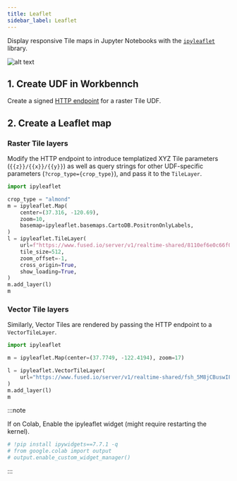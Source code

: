 ```yaml
---
title: Leaflet
sidebar_label: Leaflet
---
```


Display responsive Tile maps in Jupyter Notebooks with the [`ipyleaflet`](https://ipyleaflet.readthedocs.io/en/latest/) library.

![alt text](https://fused-magic.s3.us-west-2.amazonaws.com/docs_assets/gifs/leaflet.gif)

## 1. Create UDF in Workbennch

Create a signed [HTTP endpoint](/core-concepts/run/#http-requests) for a raster Tile UDF.

## 2. Create a Leaflet map

### Raster Tile layers

Modify the HTTP endpoint to introduce templatized XYZ Tile parameters (`{{z}}/{{x}}/{{y}}`) as well as query strings for other UDF-specific parameters (`?crop_type={crop_type}`), and pass it to the `TileLayer`.

```python showLineNumbers
import ipyleaflet

crop_type = "almond"
m = ipyleaflet.Map(
    center=(37.316, -120.69),
    zoom=10,
    basemap=ipyleaflet.basemaps.CartoDB.PositronOnlyLabels,
)
l = ipyleaflet.TileLayer(
    url=f"https://www.fused.io/server/v1/realtime-shared/8110ef6e0c66f07f0c73f39843db27ece3960f98f268f38ef2f79f3623faae01/run/tiles/{{z}}/{{x}}/{{y}}?crop_type={crop_type}",
    tile_size=512,
    zoom_offset=-1,
    cross_origin=True,
    show_loading=True,
)
m.add_layer(l)
m
```

### Vector Tile layers

Similarly, Vector Tiles are rendered by passing the HTTP endpoint to a `VectorTileLayer`.

```python showLineNumbers
import ipyleaflet

m = ipyleaflet.Map(center=(37.7749, -122.4194), zoom=17)

l = ipyleaflet.VectorTileLayer(
    url="https://www.fused.io/server/v1/realtime-shared/fsh_5M8jCBuswIF8PcFvZBP9k9/run/tiles/{z}/{x}/{y}?dtype_out_vector=mvt"
)
m.add_layer(l)
m
```

:::note

If on Colab, Enable the ipyleaflet widget (might require restarting the kernel).

```python showLineNumbers
# !pip install ipywidgets==7.7.1 -q
# from google.colab import output
# output.enable_custom_widget_manager()
```

:::
